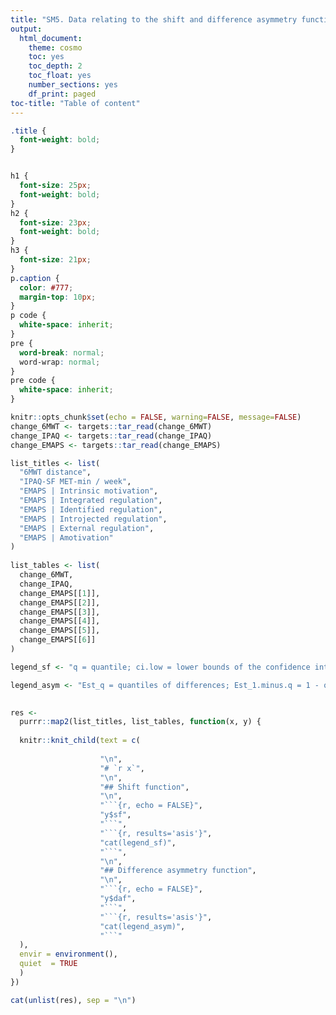 ```yaml
---
title: "SM5. Data relating to the shift and difference asymmetry functions to describe the change in 6MWT distance, IPAQ-SF MET-min/week, and EMAPS scores"
output: 
  html_document:
    theme: cosmo
    toc: yes
    toc_depth: 2
    toc_float: yes
    number_sections: yes
    df_print: paged
toc-title: "Table of content"
---
```

```css
.title {
  font-weight: bold;
}


h1 {
  font-size: 25px;
  font-weight: bold;
}
h2 {
  font-size: 23px;
  font-weight: bold;
}
h3 {
  font-size: 21px;
}
p.caption {
  color: #777;
  margin-top: 10px;
}
p code {
  white-space: inherit;
}
pre {
  word-break: normal;
  word-wrap: normal;
}
pre code {
  white-space: inherit;
}
```

```r
knitr::opts_chunk$set(echo = FALSE, warning=FALSE, message=FALSE)
change_6MWT <- targets::tar_read(change_6MWT)
change_IPAQ <- targets::tar_read(change_IPAQ)
change_EMAPS <- targets::tar_read(change_EMAPS)
```

```r
list_titles <- list(
  "6MWT distance",
  "IPAQ-SF MET-min / week",
  "EMAPS | Intrinsic motivation",
  "EMAPS | Integrated regulation",
  "EMAPS | Identified regulation",
  "EMAPS | Introjected regulation",
  "EMAPS | External regulation",
  "EMAPS | Amotivation"
)
  
list_tables <- list(
  change_6MWT,
  change_IPAQ,
  change_EMAPS[[1]],
  change_EMAPS[[2]],
  change_EMAPS[[3]],
  change_EMAPS[[4]],
  change_EMAPS[[5]],
  change_EMAPS[[6]]
)

legend_sf <- "q = quantile; ci.low = lower bounds of the confidence intervals; ci.up = upper bounds of the confidence intervals; adj_p_value_bh = p value adjusted for multiple comparisons using the Benjamini-Hochberg False Discovery Rate method."

legend_asym <- "Est_q = quantiles of differences; Est_1.minus.q = 1 - quantiles of differences; SUM = sum of quantiles; ci.low = lower bounds of the confidence intervals; ci.up = upper bounds of the confidence intervals; adj_p_value_bh = p value adjusted for multiple comparisons using the Benjamini-Hochberg False Discovery Rate method." 
  
```

```r
res <-
  purrr::map2(list_titles, list_tables, function(x, y) {
  
  knitr::knit_child(text = c(
                    
                    "\n",
                    "# `r x`",
                    "\n",
                    "## Shift function",
                    "\n",
                    "```{r, echo = FALSE}",
                    "y$sf",
                    "```",
                    "```{r, results='asis'}",
                    "cat(legend_sf)",
                    "```",
                    "\n",
                    "## Difference asymmetry function",
                    "\n",
                    "```{r, echo = FALSE}",
                    "y$daf",
                    "```",
                    "```{r, results='asis'}",
                    "cat(legend_asym)",
                    "```"
  ),
  envir = environment(),
  quiet  = TRUE
  )
})

cat(unlist(res), sep = "\n")

```


